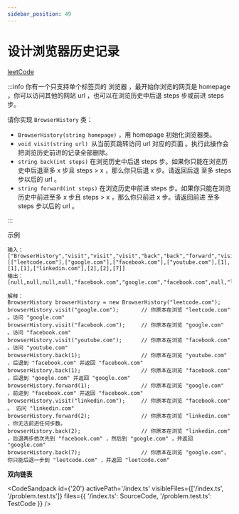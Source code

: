 ```yaml
---
sidebar_position: 49
---
```


# 设计浏览器历史记录


[leetCode](https://leetcode.cn/problems/design-browser-history/)

:::info
你有一个只支持单个标签页的 浏览器 ，最开始你浏览的网页是 homepage ，你可以访问其他的网站 url ，也可以在浏览历史中后退 steps 步或前进 steps 步。

请你实现 `BrowserHistory` 类：

- `BrowserHistory(string homepage)` ，用 homepage 初始化浏览器类。
- `void visit(string url) `从当前页跳转访问 url 对应的页面 。执行此操作会把浏览历史前进的记录全部删除。
- `string back(int steps)` 在浏览历史中后退 steps 步。如果你只能在浏览历史中后退至多 x 步且 steps > x ，那么你只后退 x 步。请返回后退 至多 steps 步以后的 url 。
- `string forward(int steps)` 在浏览历史中前进 steps 步。如果你只能在浏览历史中前进至多 x 步且 steps > x ，那么你只前进 x 步。请返回前进 至多 steps 步以后的 url 。

:::

示例

```
输入：
["BrowserHistory","visit","visit","visit","back","back","forward","visit","forward","back","back"]
[["leetcode.com"],["google.com"],["facebook.com"],["youtube.com"],[1],[1],[1],["linkedin.com"],[2],[2],[7]]
输出：
[null,null,null,null,"facebook.com","google.com","facebook.com",null,"linkedin.com","google.com","leetcode.com"]

解释：
BrowserHistory browserHistory = new BrowserHistory("leetcode.com");
browserHistory.visit("google.com");       // 你原本在浏览 "leetcode.com" 。访问 "google.com"
browserHistory.visit("facebook.com");     // 你原本在浏览 "google.com" 。访问 "facebook.com"
browserHistory.visit("youtube.com");      // 你原本在浏览 "facebook.com" 。访问 "youtube.com"
browserHistory.back(1);                   // 你原本在浏览 "youtube.com" ，后退到 "facebook.com" 并返回 "facebook.com"
browserHistory.back(1);                   // 你原本在浏览 "facebook.com" ，后退到 "google.com" 并返回 "google.com"
browserHistory.forward(1);                // 你原本在浏览 "google.com" ，前进到 "facebook.com" 并返回 "facebook.com"
browserHistory.visit("linkedin.com");     // 你原本在浏览 "facebook.com" 。 访问 "linkedin.com"
browserHistory.forward(2);                // 你原本在浏览 "linkedin.com" ，你无法前进任何步数。
browserHistory.back(2);                   // 你原本在浏览 "linkedin.com" ，后退两步依次先到 "facebook.com" ，然后到 "google.com" ，并返回 "google.com"
browserHistory.back(7);                   // 你原本在浏览 "google.com"， 你只能后退一步到 "leetcode.com" ，并返回 "leetcode.com"
```

**双向链表**

<CodeSandpack
  id={'20'}
  activePath='/index.ts'
  visibleFiles={['/index.ts', '/problem.test.ts']}
  files={{
    '/index.ts': SourceCode,
    '/problem.test.ts': TestCode
  }}
/>
